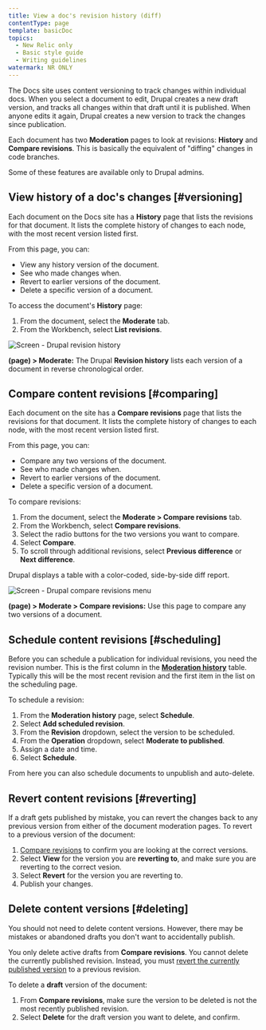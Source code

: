 ```yaml
---
title: View a doc's revision history (diff)
contentType: page
template: basicDoc
topics:
  - New Relic only
  - Basic style guide
  - Writing guidelines
watermark: NR ONLY
---
```


The Docs site uses content versioning to track changes within individual docs. When you select a document to edit, Drupal creates a new draft version, and tracks all changes within that draft until it is published. When anyone edits it again, Drupal creates a new version to track the changes since publication.

Each document has two **Moderation** pages to look at revisions: **History** and **Compare revisions**. This is basically the equivalent of "diffing" changes in code branches.

<Callout variant="tip">
  Some of these features are available only to Drupal admins.
</Callout>

## View history of a doc's changes [#versioning]

Each document on the Docs site has a **History** page that lists the revisions for that document. It lists the complete history of changes to each node, with the most recent version listed first.

From this page, you can:

* View any history version of the document.
* See who made changes when.
* Revert to earlier versions of the document.
* Delete a specific version of a document.

To access the document's **History** page:

1. From the document, select the **Moderate** tab.
2. From the Workbench, select **List revisions**.

![Screen - Drupal revision history](./images/screen_drupal_revision_history_0.png "Screen - Drupal revision history")

**(page) > Moderate:** The Drupal **Revision history** lists each version of a document in reverse chronological order.

## Compare content revisions [#comparing]

Each document on the site has a **Compare revisions** page that lists the revisions for that document. It lists the complete history of changes to each node, with the most recent version listed first.

From this page, you can:

* Compare any two versions of the document.
* See who made changes when.
* Revert to earlier versions of the document.
* Delete a specific version of a document.

To compare revisions:

1. From the document, select the **Moderate > Compare revisions** tab.
2. From the Workbench, select **Compare revisions**.
3. Select the radio buttons for the two versions you want to compare.
4. Select **Compare**.
5. To scroll through additional revisions, select **Previous difference** or **Next difference**.

Drupal displays a table with a color-coded, side-by-side diff report.

![Screen - Drupal compare revisions menu](./images/screen_drupal_revision_compare_menu_0.png "Screen - Drupal compare revisions menu")

**(page) > Moderate > Compare revisions:** Use this page to compare any two versions of a document.

## Schedule content revisions [#scheduling]

Before you can schedule a publication for individual revisions, you need the revision number. This is the first column in the [**Moderation history**](#comparing) table. Typically this will be the most recent revision and the first item in the list on the scheduling page.

To schedule a revision:

1. From the **Moderation history** page, select **Schedule**.
2. Select **Add scheduled revision**.
3. From the **Revision** dropdown, select the version to be scheduled.
4. From the **Operation** dropdown, select **Moderate to published**.
5. Assign a date and time.
6. Select **Schedule**.

<Callout variant="tip">
  From here you can also schedule documents to unpublish and auto-delete.
</Callout>

## Revert content revisions [#reverting]

If a draft gets published by mistake, you can revert the changes back to any previous version from either of the document moderation pages. To revert to a previous version of the document:

1. [Compare revisions](#comparing) to confirm you are looking at the correct versions.
2. Select **View** for the version you are **reverting to**, and make sure you are reverting to the correct vesion.
3. Select **Revert** for the version you are reverting to.
4. Publish your changes.

## Delete content versions [#deleting]

You should not need to delete content versions. However, there may be mistakes or abandoned drafts you don't want to accidentally publish.

You only delete active drafts from **Compare revisions**. You cannot delete the currently published revision. Instead, you must [revert the currently published version](#reverting) to a previous revision.

To delete a **draft** version of the document:

1. From **Compare revisions**, make sure the version to be deleted is not the most recently published revision.
2. Select **Delete** for the draft version you want to delete, and confirm.
